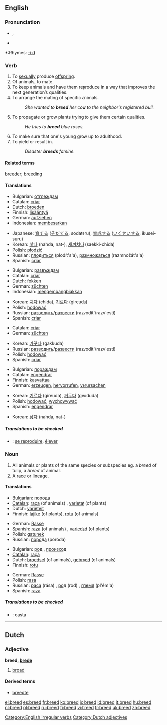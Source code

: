 ==English==

===Pronunciation===
*{{SAMPA|/bri:d/}}, {{IPA|/briːd/}}
*{{audio|en-us-breed.ogg|Audio (US)}}

*:Rhymes: [[Rhymes:English:-iːd|-iːd]]

===Verb===
{{en-verb|breeds|breeding|bred}}

# To [[sexually]] produce [[offspring]].
# Of animals, to mate.
# To keep animals and have them reproduce in a way that improves the next generation’s qualities.
# To arrange the mating of specific animals.
#: ''She wanted to '''breed''' her cow to the neighbor's registered bull.''
# To propagate or grow plants trying to give them certain qualities.
#: ''He tries to '''breed''' blue roses.''
# To make sure that one's young grow up to adulthood.
# To yield or result in.
#: ''Disaster '''breeds''' famine.''

====Related terms====
[[breeder]]; [[breeding]]

====Translations====
{{trans-top|To sexually produce offspring}}
*Bulgarian: [[отглеждам]]
*Catalan: [[criar]]
*Dutch: [[broeden]]
*Finnish: [[lisääntyä]]
*German: [[aufziehen]]
*Indonesian: [[besar|membesarkan]]
{{trans-mid}}
*Japanese: [[育てる]] ([[そだてる]], sodateru), [[育成]]する ([[いくせい]]する, ikusei-suru)
*Korean: [[낳다]] (nahda, nat-), [[새끼]][[치다]] (saekki-chida)
*Polish: [[płodzić]]
*Russian: [[плодиться]] (plodít's'a), [[размножаться]] (razmnožát's'a)
*Spanish: [[criar]]
{{trans-bottom}}

{{trans-top|To keep animals and have them reproduce}}
*Bulgarian: [[развъждам]]
*Catalan: [[criar]]
*Dutch: [[fokken]]
*German: [[züchten]]
*Indonesian: [[kembang-biak|mengembangbiakkan]]
{{trans-mid}}
*Korean: [[치다]] (chida), [[기르다]] (gireuda)
*Polish: [[hodować]]
*Russian: [[разводить]]/[[развести]] (razvodít'/razv'estí)
*Spanish: [[criar]]
{{trans-bottom}}

{{trans-top|To propagate or grow plants}}
*Catalan: [[criar]]
*German: [[züchten]]
{{trans-mid}}
*Korean: [[가꾸다]] (gakkuda)
*Russian: [[разводить]]/[[развести]] (razvodít'/razv'estí)
*Polish: [[hodować]]
*Spanish: [[criar]]
{{trans-bottom}}

{{trans-top|To make sure that one's young grow up to adulthood}}
*Bulgarian: [[пораждам]]
*Catalan: [[engendrar]]
*Finnish: [[kasvattaa]]
*German: [[erzeugen]], [[hervorrufen]], [[verursachen]]
{{trans-mid}}
*Korean: [[기르다]] (gireuda), [[거두다]] (geoduda)
*Polish: [[hodować]], [[wychowywać]]
*Spanish: [[engendrar]]
{{trans-bottom}}

{{trans-top|To yield or result in}}
{{trans-mid}}
*Korean: [[낳다]] (nahda, nat-)
{{trans-bottom}}

=====Translations to be checked=====
{{checktrans}}
{{top}}
*{{ttbc|French}}: [[reproduire|se reproduire]], [[élever]]
{{mid}}
{{bottom}}

===Noun===
{{en-noun}}

# All animals or plants of the same species or subspecies eg. a ''breed'' of tulip, a ''breed'' of animal.
# A [[race]] or [[lineage]].

====Translations====
{{trans-top|All animals or plants of the same species or subspecies}}
*Bulgarian: [[порода]] {{f}}
*[[Catalan]]: [[raça]] (of animals) {{f}}, [[varietat]] (of plants) {{f}}
*Dutch: [[variëteit]] {{f}}
*Finnish: [[lajike]] (of plants), [[rotu]] (of animals)
{{trans-mid}}
*German: [[Rasse]] {{f}}
*Spanish: [[raza]] (of animals) {{f}}, [[variedad]] (of plants) {{f}}
*Polish: [[gatunek]] {{m}}
*Russian: [[порода]] (poróda) {{f}}
{{trans-bottom}}

{{trans-top|A race or lineage}}
*Bulgarian: [[род]] {{m}}, [[произход]] {{m}}
*[[Catalan]]: [[raça]] {{f}}
*Dutch: [[broedsel]] {{n}} (of animals), [[gebroed]] {{n}} (of animals)
*Finnish: [[rotu]]
{{trans-mid}}
*German: [[Rasse]] {{f}}
*Polish: [[rasa]] {{f}}
*Russian: [[раса]] (rása) {{f}}, [[род]] (rod) {{m}}, [[племя]] (pl'ém'a) {{n}}
*Spanish: [[raza]] {{f}}
{{trans-bottom}}

=====Translations to be checked=====
{{checktrans}}
{{top}}
*{{ttbc|Spanish}}: casta {{m}}
{{mid}}
{{bottom}}

[[Category:English irregular verbs]]

----

==Dutch==

===Adjective===
'''breed, [[brede]]'''

# [[broad]]

====Derived terms====
* [[breedte]]

[[Category:Dutch adjectives]]

[[el:breed]]
[[es:breed]]
[[fr:breed]]
[[ko:breed]]
[[io:breed]]
[[id:breed]]
[[it:breed]]
[[hu:breed]]
[[nl:breed]]
[[pl:breed]]
[[ru:breed]]
[[fi:breed]]
[[vi:breed]]
[[tr:breed]]
[[uk:breed]]
[[zh:breed]]